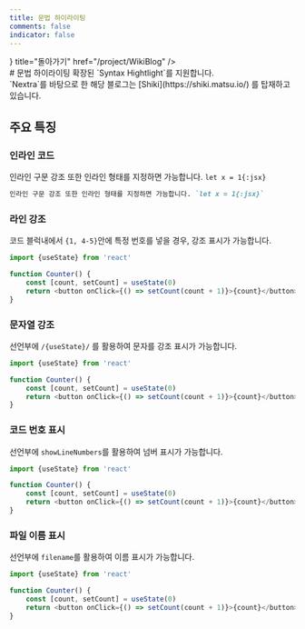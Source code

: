 ```yaml
---
title: 문법 하이라이팅
comments: false
indicator: false
---
```



<Cards>
<Card icon={<Icon.arrow_left/>} title="돌아가기" href="/project/WikiBlog" />
</Cards>

<br/>
# 문법 하이라이팅
확장된 `Syntax Hightlight`를 지원합니다.<br/>
`Nextra`를 바탕으로 한 해당 블로그는 [Shiki](https://shiki.matsu.io/) 를 탑재하고 있습니다.

## 주요 특징

### 인라인 코드

인라인 구문 강조 또한 인라인 형태를 지정하면 가능합니다. `let x = 1{:jsx}`
```md
인라인 구문 강조 또한 인라인 형태를 지정하면 가능합니다. `let x = 1{:jsx}`
```

### 라인 강조
코드 블럭내에서 `{1, 4-5}`안에 특정 번호를 넣을 경우, 강조 표시가 가능합니다.
```js {1, 4-5}
import {useState} from 'react'

function Counter() {
    const [count, setCount] = useState(0)
    return <button onClick={() => setCount(count + 1)}>{count}</button>
}
```

### 문자열 강조
선언부에 `/{useState}/` 를 활용하여 문자를 강조 표시가 가능합니다.
```js /useState/
import {useState} from 'react'

function Counter() {
    const [count, setCount] = useState(0)
    return <button onClick={() => setCount(count + 1)}>{count}</button>
}
```

### 코드 번호 표시
선언부에 `showLineNumbers`를 활용하여 넘버 표시가 가능합니다.
```js showLineNumbers
import {useState} from 'react'

function Counter() {
    const [count, setCount] = useState(0)
    return <button onClick={() => setCount(count + 1)}>{count}</button>
}
```

### 파일 이름 표시
선언부에 `filename`를 활용하여 이름 표시가 가능합니다.
```js filename="파일 이름 표시 예시"
import {useState} from 'react'

function Counter() {
    const [count, setCount] = useState(0)
    return <button onClick={() => setCount(count + 1)}>{count}</button>
}
```